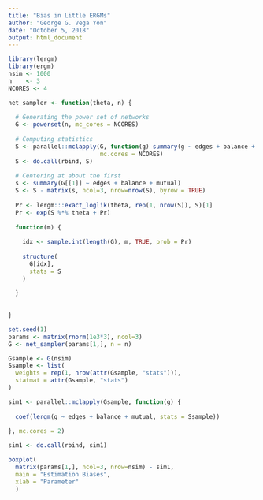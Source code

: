 ```yaml
---
title: "Bias in Little ERGMs"
author: "George G. Vega Yon"
date: "October 5, 2018"
output: html_document
---
```


```r
library(lergm)
library(ergm)
nsim <- 1000
n    <- 3
NCORES <- 4
```


```r
net_sampler <- function(theta, n) {
  
  # Generating the power set of networks
  G <- powerset(n, mc_cores = NCORES)
  
  # Computing statistics
  S <- parallel::mclapply(G, function(g) summary(g ~ edges + balance + mutual),
                          mc.cores = NCORES)
  S <- do.call(rbind, S)
  
  # Centering at about the first
  s <- summary(G[[1]] ~ edges + balance + mutual)
  S <- S - matrix(s, ncol=3, nrow=nrow(S), byrow = TRUE)
  
  Pr <- lergm:::exact_loglik(theta, rep(1, nrow(S)), S)[1]
  Pr <- exp(S %*% theta + Pr)
  
  function(m) {
    
    idx <- sample.int(length(G), m, TRUE, prob = Pr)
    
    structure(
      G[idx],
      stats = S
    )
    
  }
  
  
}

set.seed(1)
params <- matrix(rnorm(1e3*3), ncol=3)
G <- net_sampler(params[1,], n = n)
```

```r
Gsample <- G(nsim)
Ssample <- list(
  weights = rep(1, nrow(attr(Gsample, "stats"))),
  statmat = attr(Gsample, "stats")
)

sim1 <- parallel::mclapply(Gsample, function(g) {
  
  coef(lergm(g ~ edges + balance + mutual, stats = Ssample))
  
}, mc.cores = 2)
```

```r

sim1 <- do.call(rbind, sim1)

boxplot(
  matrix(params[1,], ncol=3, nrow=nsim) - sim1, 
  main = "Estimation Biases",
  xlab = "Parameter"
  )

```



